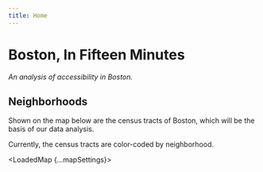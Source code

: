 ```yaml
---
title: Home
---
```



# Boston, In Fifteen Minutes

*An analysis of accessibility in Boston.*

## Neighborhoods

Shown on the map below are the census tracts of Boston, which will be the basis of our data analysis.

Currently, the census tracts are color-coded by neighborhood.

<LoadedMap {...mapSettings}>
    <LoadedNeighborhoods />
</LoadedMap>